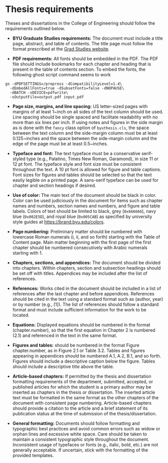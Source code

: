 # Thesis requirements {#sec-reqs}

Theses and dissertations in the College of Engineering should follow the requirements outlined below.

  - **BYU Graduate Studies requirements:**  The document must include a title page, abstract, and table of contents. The title page must follow the format prescribed at the [Grad Studies website](https://gradstudies.byu.edu/academics/thesis-and-dissertation).  

  - **PDF requirements:** All fonts should be embedded in the PDF. The PDF file should include bookmarks for each chapter and heading that is present in the table of contents section. To embed the fonts, the following ghost script command seems to work
```
gs -dPDFSETTINGS=/prepress -dCompatibilityLevel=1.4\
  -dEmbedAllFonts=true -dSubsetFonts=false -dNOPAUSE\
  -dBATCH -sDEVICE=pdfwrite\
  -sOutputFile=output.pdf input.pdf
```
  - **Page size, margins, and line spacing:** US letter-sized pages with margins of at least 1~inch on all sides of the text column should be used. Line spacing should be single spaced and facilitate readability with no more than six lines per inch. If using notes and figures in the side margin as is done with the `fancy` class option of `byuthesis.cls`, the space between the text column and the side-margin column must be at least 0.125~inches and the space between the side-margin column and the edge of the page must be at least 0.5~inches. 

  - **Typeface and font:** The text typeface must be a conservative serif-styled type (e.g., Palatino, Times New Roman, Garamond), in size 11 or 12 pt font. The typeface style and font size must be consistent throughout the text. A 10 pt font is allowed for figure and table captions. Font sizes for figures and tables should be selected so that the text easily legible on a printed page. A sans-serif typeface can be used for chapter and section headings if desired.

  - **Use of color:** The main text of the document should be black in color. Color can be used judiciously in the document for items such as chapter names and numbers, section names and numbers, and figure and table labels. Colors of text should be limited to black, grey (`0x666666`), navy blue (`0x002E5D`), and royal blue (`0x005CAB`) as specified by university style guides at <https://brand.byu.edu/colors>.

  - **Page numbering:** Preliminary matter should be numbered with lowercase Roman numerals (i, ii, and so forth) starting with the Table of Content page. Main matter beginning with the first page of the first chapter should be numbered consecutively with Arabic numerals starting with 1. 

  - **Chapters, sections, and appendices:** The document should be divided into chapters. Within chapters, section and subsection headings should be set off with titles. Appendices may be included after the list of references.

  - **References:** Works cited in the document should be included in a list of references after the last chapter and before appendices. References should be cited in the text using a standard format such as (author, year) or by number (e.g., [1]). The list of references should follow a standard format and must include sufficient information for the work to be located. 

  - **Equations:** Displayed equations should be numbered in the format (chapter.number), so that the first equation in Chapter 2 is numbered (2.1) and referenced in the text in the same format. 

  - **Figures and tables:** should be numbered in the format Figure chapter.number, as in Figure 2.1 or Table 3.2. Tables and figures appearing in appendices should be numbered A.1, A.2, B.1, and so forth. Figures should include a descriptive caption below the figure. Tables should include a descriptive title above the table. 

  - **Article-based chapters:** If permitted by the thesis and dissertation formatting requirements of the department, submitted, accepted, or published articles for which the student is a primary author may be inserted as chapters in the thesis or dissertation. The inserted article text must be formatted in the same format as the other chapters of the document with consistent page numbering. Article-based chapters should provide a citation to the article and a brief statement of its publication status at the time of submission of the thesis/dissertation.

  - **General formatting:** Documents should follow formatting and typographic best practices and avoid common errors such as widow or orphan lines and excessive white space. Care should be taken to maintain a consistent typographic style throughout the document. Inconsistent usage of typefaces or fonts (e.g., italic, bold, etc.) are not generally acceptable. If uncertain, stick with the formatting of the provided templates.